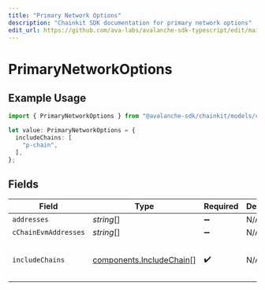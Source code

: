 ```yaml
---
title: "Primary Network Options"
description: "Chainkit SDK documentation for primary network options"
edit_url: https://github.com/ava-labs/avalanche-sdk-typescript/edit/main/chainkit/docs/models/components/primarynetworkoptions.md
---
```


# PrimaryNetworkOptions

## Example Usage

```typescript
import { PrimaryNetworkOptions } from "@avalanche-sdk/chainkit/models/components";

let value: PrimaryNetworkOptions = {
  includeChains: [
    "p-chain",
  ],
};
```

## Fields

| Field                                                                | Type                                                                 | Required                                                             | Description                                                          | Example                                                              |
| -------------------------------------------------------------------- | -------------------------------------------------------------------- | -------------------------------------------------------------------- | -------------------------------------------------------------------- | -------------------------------------------------------------------- |
| `addresses`                                                          | *string*[]                                                           | :heavy_minus_sign:                                                   | N/A                                                                  |                                                                      |
| `cChainEvmAddresses`                                                 | *string*[]                                                           | :heavy_minus_sign:                                                   | N/A                                                                  |                                                                      |
| `includeChains`                                                      | [components.IncludeChain](https://github.com/ava-labs/avalanche-sdk-typescript/blob/main/chainkit/models/components/includechain.md)[] | :heavy_check_mark:                                                   | N/A                                                                  | [<br/>"p-chain"<br/>]                                                |